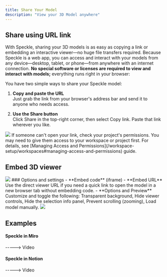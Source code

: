 ```yaml
---
title: Share Your Model  
description: "View your 3D Model anywhere"
---
```


## Share using URL link
With Speckle, sharing your 3D models is as easy as copying a link or embedding an interactive viewer—no huge file
 transfers required. Because Speckle is a web app, you can access and interact with your models from any device—desktop, 
 tablet, or phone—from anywhere with an internet connection. **No special software or licenses are required to view and 
 interact with models;** everything runs right in your browser:

You have two simple ways to share your Speckle model:

1. **Copy and paste the URL**  
Just grab the link from your browser's address bar and send it to anyone who needs access.

2. **Use the Share button**  
Click Share in the top-right corner, then select Copy link. Paste that link wherever you like.

<Frame caption="Share your model using the URL link">
<img src="/images/3d-viewer/share_url_link.jpg" />
</Frame>

<Warning>
If someone can't open your link, check your project's permissions. You may need to give them access to your workspace or 
project first. For details, see [Managing Access and Permissions](/workspace-setup/workspaces#managing-access-and-permissions) guide.
</Warning>

## Embed 3D viewer
<Frame>
<img src="/images/3d-viewer/embed_1.jpg" />
</Frame>
### Options and settings
- **Embed code** (iframe)
- **Embed URL**
Use the direct viewer URL if you need a quick link to open the model in a new browser tab without embedding code.
- **Options and Preview**
Customize and toggle the following: Transparent background, Hide viewer controls, Hide the selection info panel, Prevent scrolling (zooming), Load model manually.

<Frame caption="Embed your model using the iframe code">
<img src="/images/3d-viewer/embed_options.jpg" />
</Frame>


## Examples
#### Speckle in Miro
-----> Video
#### Speckle in Notion
-----> Video

